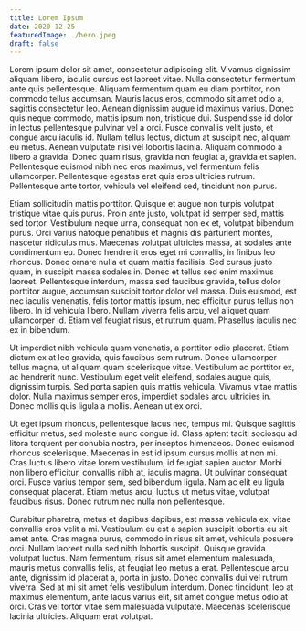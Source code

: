 ```yaml
---
title: Lorem Ipsum
date: 2020-12-25
featuredImage: ./hero.jpeg
draft: false
---
```


Lorem ipsum dolor sit amet, consectetur adipiscing elit. Vivamus dignissim aliquam libero, iaculis
cursus est laoreet vitae. Nulla consectetur fermentum ante quis pellentesque. Aliquam fermentum
quam eu diam porttitor, non commodo tellus accumsan. Mauris lacus eros, commodo sit amet odio a,
sagittis consectetur leo. Aenean dignissim augue id maximus varius. Donec quis neque commodo, mattis
ipsum non, tristique dui. Suspendisse id dolor in lectus pellentesque pulvinar vel a orci. Fusce
convallis velit justo, et congue arcu iaculis id. Nullam tellus lectus, dictum at suscipit nec,
aliquam eu metus. Aenean vulputate nisi vel lobortis lacinia. Aliquam commodo a libero a gravida.
Donec quam risus, gravida non feugiat a, gravida et sapien. Pellentesque euismod nibh nec eros maximus,
vel fermentum felis ullamcorper. Pellentesque egestas erat quis eros ultricies rutrum. Pellentesque ante
tortor, vehicula vel eleifend sed, tincidunt non purus.

Etiam sollicitudin mattis porttitor. Quisque et augue non turpis volutpat tristique vitae quis purus.
Proin ante justo, volutpat id semper sed, mattis sed tortor. Vestibulum neque urna, consequat non ex et,
volutpat bibendum purus. Orci varius natoque penatibus et magnis dis parturient montes, nascetur ridiculus mus.
Maecenas volutpat ultricies massa, at sodales ante condimentum eu. Donec hendrerit eros eget mi convallis, in
finibus leo rhoncus. Donec ornare nulla et quam mattis facilisis. Sed cursus justo quam, in suscipit massa
sodales in. Donec et tellus sed enim maximus laoreet. Pellentesque interdum, massa sed faucibus gravida, tellus
dolor porttitor augue, accumsan suscipit tortor dolor vel massa. Duis euismod, est nec iaculis venenatis,
felis tortor mattis ipsum, nec efficitur purus tellus non libero. In id vehicula libero. Nullam viverra felis
arcu, vel aliquet quam ullamcorper id. Etiam vel feugiat risus, et rutrum quam. Phasellus iaculis nec ex in bibendum.

Ut imperdiet nibh vehicula quam venenatis, a porttitor odio placerat. Etiam dictum ex at leo gravida, quis
faucibus sem rutrum. Donec ullamcorper tellus magna, ut aliquam quam scelerisque vitae. Vestibulum ac porttitor
ex, ac hendrerit nunc. Vestibulum eget velit eleifend, sodales augue quis, dignissim turpis. Sed porta
sapien quis mattis vehicula. Vivamus vitae mattis dolor. Nulla maximus semper eros, imperdiet sodales arcu
ultricies in. Donec mollis quis ligula a mollis. Aenean ut ex orci.

Ut eget ipsum rhoncus, pellentesque lacus nec, tempus mi. Quisque sagittis efficitur metus, sed molestie
nunc congue id. Class aptent taciti sociosqu ad litora torquent per conubia nostra, per inceptos himenaeos.
Donec euismod rhoncus scelerisque. Maecenas in est id ipsum cursus mollis at non mi. Cras luctus libero vitae
lorem vestibulum, id feugiat sapien auctor. Morbi non libero efficitur, convallis nibh at, iaculis magna. Ut
pulvinar consequat orci. Fusce varius tempor sem, sed bibendum ligula. Nam ac elit eu ligula consequat placerat.
Etiam metus arcu, luctus ut metus vitae, volutpat faucibus risus. Donec rutrum nec nulla non pellentesque.

Curabitur pharetra, metus et dapibus dapibus, est massa vehicula ex, vitae convallis eros velit a mi.
Vestibulum eu est a sapien suscipit lobortis eu sit amet ante. Cras magna purus, commodo in risus sit amet,
vehicula posuere orci. Nullam laoreet nulla sed nibh lobortis suscipit. Quisque gravida volutpat luctus. Nam
fermentum, risus sit amet elementum malesuada, mauris metus convallis felis, at feugiat leo metus a erat.
Pellentesque arcu ante, dignissim id placerat a, porta in justo. Donec convallis dui vel rutrum viverra. Sed
at mi sit amet felis vestibulum interdum. Donec tincidunt, leo at maximus elementum, ante lacus varius elit,
sit amet congue metus odio at orci. Cras vel tortor vitae sem malesuada vulputate. Maecenas scelerisque
lacinia ultricies. Aliquam erat volutpat.

